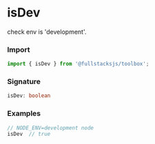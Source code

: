 # isDev

check env is 'development'.

### Import
```typescript copy
import { isDev } from '@fullstacksjs/toolbox';
```

### Signature
```typescript copy
isDev: boolean
```

### Examples
```typescript copy
// NODE_ENV=development node
isDev  // true
```
